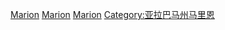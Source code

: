 {{NoteTA
|1=zh-cn:马里昂军事学院; zh-tw:馬里昂軍校;
}}
{{catmore}}

[[Category:阿拉巴马州大学|Marion]]
[[Category:美国军事初级院校|Marion]]
[[Category:1842年创建的教育机构|Marion]]
[[Category:亚拉巴马州马里恩|Category:亚拉巴马州马里恩]]